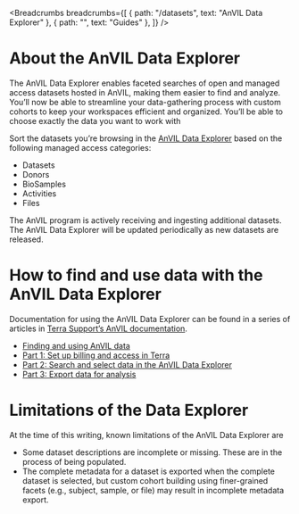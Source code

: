 <Breadcrumbs
  breadcrumbs={[
    { path: "/datasets", text: "AnVIL Data Explorer" },
    { path: "", text: "Guides" },
  ]}
/>

# About the AnVIL Data Explorer
The AnVIL Data Explorer enables faceted searches of open and managed access datasets hosted in AnVIL, making them easier to find and analyze. You’ll now be able to streamline your data-gathering process with custom cohorts to keep your workspaces efficient and organized. You’ll be able to choose exactly the data you want to work with

Sort the datasets you’re browsing  in the <a href="https://explore.anvilproject.org/datasets" target="blank">AnVIL Data Explorer</a> based on the following managed access categories:
- Datasets
- Donors
- BioSamples
- Activities
- Files
     
The AnVIL program is actively receiving and ingesting additional datasets. The AnVIL Data Explorer will be updated periodically as new datasets are released.     

# How to find and use data with the AnVIL Data Explorer
Documentation for using the AnVIL Data Explorer can be found in a series of articles in [Terra Support’s AnVIL documentation](https://support.terra.bio/hc/en-us/sections/25968420865691-AnVIL-Researchers).     
- <a href="https://support.terra.bio/hc/en-us/articles/34594440468635-Finding-and-using-AnVIL-data" target="blank">Finding and using AnVIL data</a>     
- <a href="https://support.terra.bio/hc/en-us/articles/34595554957723-Part-1-Set-up-billing-and-data-access-in-Terra" target="blank">Part 1: Set up billing and access in Terra</a>     
- <a href="https://support.terra.bio/hc/en-us/articles/34596321862427-Part-2-Search-and-select-data-in-AnVIL-Data-Explorer" target="blank">Part 2: Search and select data in the AnVIL Data Explorer</a>      
- <a href="https://support.terra.bio/hc/en-us/articles/34607573660827-Part-3-Export-AnVIL-data-to-Terra-for-analysis" target="_blank">Part 3: Export data for analysis</a>      

# Limitations of the Data Explorer
At the time of this writing, known limitations of the AnVIL Data Explorer are     

- Some dataset descriptions are incomplete or missing. These are in the process of being populated.
- The complete metadata for a dataset is exported when the complete dataset is selected, but custom cohort building using finer-grained facets (e.g., subject, sample, or file) may result in incomplete metadata export.
